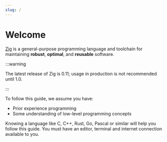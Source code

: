 ```yaml
---
slug: /
---
```


# Welcome

[Zig](https://ziglang.org) is a general-purpose programming language and
toolchain for maintaining **robust**, **optimal**, and **reusable** software.

:::warning

The latest release of Zig is 0.11; usage in production is not recommended until
1.0.

:::

To follow this guide, we assume you have:

- Prior experience programming
- Some understanding of low-level programming concepts

Knowing a language like C, C++, Rust, Go, Pascal or similar will help you follow
this guide. You must have an editor, terminal and internet connection available
to you.
